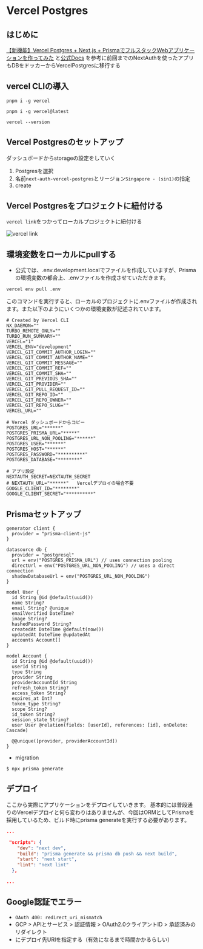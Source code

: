 # Vercel Postgres

## はじめに
[【新機能】Vercel Postgres + Next.js + PrismaでフルスタックWebアプリケーションを作ってみた](https://zenn.dev/msy/articles/8d991c79b739aa)
と[公式Docs](https://vercel.com/docs/storage/vercel-postgres/using-an-orm#prisma)
を参考に前回までのNextAuthを使ったアプリもDBをドッカーからVercelPostgresに移行する

## vercel CLIの導入

```shell
pnpm i -g vercel
```
```shell
pnpm i -g vercel@latest
```
```shell
vercel --version
```


## Vercel Postgresのセットアップ
ダッシュボードからstorageの設定をしていく
1. Postgresを選択
2. 名前`next-auth-vercel-postgres`とリージョン`Singapore - (sin1)`の指定
3. create


## Vercel Postgresをプロジェクトに紐付ける
`vercel link`をつかってローカルプロジェクトに紐付ける

![vercel link](../../img/2023-09/vercel-link.png)

## 環境変数をローカルにpullする

- 公式では、.env.development.localでファイルを作成していますが、Prismaの環境変数の都合上、.envファイルを作成させていただきます。

```shell
vercel env pull .env
```
このコマンドを実行すると、ローカルのプロジェクトに.envファイルが作成されます。また以下のようにいくつかの環境変数が記述されています。

```shell filename=".env"
# Created by Vercel CLI
NX_DAEMON=""
TURBO_REMOTE_ONLY=""
TURBO_RUN_SUMMARY=""
VERCEL="1"
VERCEL_ENV="development"
VERCEL_GIT_COMMIT_AUTHOR_LOGIN=""
VERCEL_GIT_COMMIT_AUTHOR_NAME=""
VERCEL_GIT_COMMIT_MESSAGE=""
VERCEL_GIT_COMMIT_REF=""
VERCEL_GIT_COMMIT_SHA=""
VERCEL_GIT_PREVIOUS_SHA=""
VERCEL_GIT_PROVIDER=""
VERCEL_GIT_PULL_REQUEST_ID=""
VERCEL_GIT_REPO_ID=""
VERCEL_GIT_REPO_OWNER=""
VERCEL_GIT_REPO_SLUG=""
VERCEL_URL=""

# Vercel ダッシュボードからコピー
POSTGRES_URL="******"
POSTGRES_PRISMA_URL="*****"
POSTGRES_URL_NON_POOLING="******"
POSTGRES_USER="******"
POSTGRES_HOST="******"
POSTGRES_PASSWORD="**********"
POSTGRES_DATABASE="********"

# アプリ設定
NEXTAUTH_SECRET=NEXTAUTH_SECRET
# NEXTAUTH_URL="******"   Vercelデプロイの場合不要
GOOGLE_CLIENT_ID="********"
GOOGLE_CLIENT_SECRET="**********"
```

## Prismaセットアップ
```prisma filename="schema.prisma"
generator client {
  provider = "prisma-client-js"
}

datasource db {
  provider = "postgresql"
  url = env("POSTGRES_PRISMA_URL") // uses connection pooling
  directUrl = env("POSTGRES_URL_NON_POOLING") // uses a direct connection
  shadowDatabaseUrl = env("POSTGRES_URL_NON_POOLING") 
}

model User {
  id String @id @default(uuid())
  name String?
  email String? @unique
  emailVerified DateTime?
  image String?
  hashedPassword String?
  createdAt DateTime @default(now())
  updatedAt DateTime @updatedAt
  accounts Account[]
}

model Account {
  id String @id @default(uuid())
  userId String
  type String
  provider String
  providerAccountId String
  refresh_token String?
  access_token String?
  expires_at Int?
  token_type String?
  scope String?
  id_token String?
  session_state String?
  user User @relation(fields: [userId], references: [id], onDelete: Cascade)

  @@unique([provider, providerAccountId])
}

```


- migration

```shell
$ npx prisma generate
```

## デプロイ
ここから実際にアプリケーションをデプロイしていきます。
基本的には普段通りのVercelデプロイと何ら変わりはありませんが、今回はORMとしてPrismaを採用しているため、ビルド時にprisma generateを実行する必要があります。
```json filename="package.json"
...

 "scripts": {
    "dev": "next dev",
    "build": "prisma generate && prisma db push && next build",
    "start": "next start",
    "lint": "next lint"
  },

...
```

## Google認証でエラー
- `OAuth 400: redirect_uri_mismatch`
- GCP > APIとサービス > 認証情報 > OAuth2.0クライアントID > 承認済みのリダイレクト
- にデプロイ先URIを指定する（有効になるまで時間かかるらしい）

